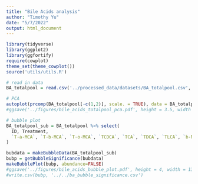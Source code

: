 ```yaml
---
title: "Bile Acids analysis"
author: "Timothy Yu"
date: "5/7/2022"
output: html_document
---
```

```r
library(tidyverse)
library(ggplot2)
library(ggfortify)
require(cowplot)
theme_set(theme_cowplot())
source('utils/utils.R')
```

```r
# read in data
BA_totalpool = read.csv('../processed_data/datasets/BA_totalpool.csv', header = TRUE, stringsAsFactors = FALSE, check.names = FALSE)
```

```r
# PCA
autoplot(prcomp(BA_totalpool[-c(1,2)], scale. = TRUE), data = BA_totalpool, colour = 'Treatment', size = 2.5) + scale_color_manual(values = c('black', '#3b9bb3', '#75af4f', '#e39225', '#c13b41'))
#ggsave('../figures/bile_acids_totalpool_pca.pdf', height = 3.5, width = 5)
```

```r
# bubble plot
BA_totalpool_sub = BA_totalpool %>% select(
  ID, Treatment,
  `T-a-MCA`, `T-b-MCA`, `T-o-MCA`, `TCDCA`, `TCA`, `TDCA`, `TLCA`, `b-MCA`, `CA`
)

bubdata = makeBubbleData(BA_totalpool_sub)
bubp = getBubbleSignificance(bubdata)
makeBubblePlot(bubp, abundance=FALSE)
#ggsave('../figures/bile_acids_bubble_plot.pdf', height = 4, width = 13)
#write.csv(bubp, '../../ba_bubble_significance.csv')
```